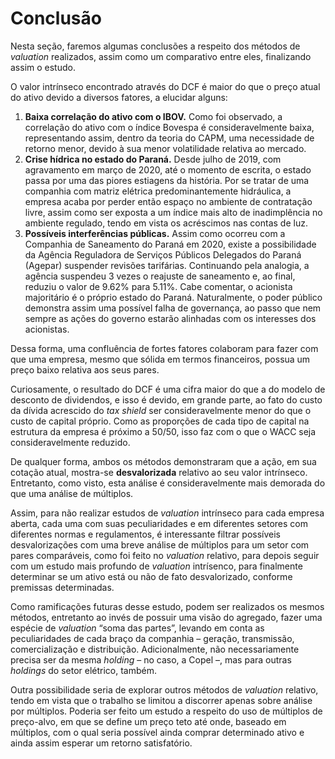 # Conclusão

Nesta seção, faremos algumas conclusões a respeito dos métodos de _valuation_ realizados, assim como um comparativo entre eles, finalizando assim o estudo.

O valor intrínseco encontrado através do DCF é maior do que o preço atual do ativo devido a diversos fatores, a elucidar alguns:

1. **Baixa correlação do ativo com o IBOV.** Como foi observado, a correlação do ativo com o índice Bovespa é consideravelmente baixa, representando assim, dentro da teoria do CAPM, uma necessidade de retorno menor, devido à sua menor volatilidade relativa ao mercado.
2. **Crise hídrica no estado do Paraná.** Desde julho de 2019, com agravamento em março de 2020, até o momento de escrita, o estado passa por uma das piores estiagens da história. Por se tratar de uma companhia com matriz elétrica predominantemente hidráulica, a empresa acaba por perder então espaço no ambiente de contratação livre, assim como ser exposta a um índice mais alto de inadimplência no ambiente regulado, tendo em vista os acréscimos nas contas de luz.
3. **Possíveis interferências públicas.** Assim como ocorreu com a Companhia de Saneamento do Paraná em 2020, existe a possibilidade da Agência Reguladora de Serviços Públicos Delegados do Paraná (Agepar) suspender revisões tarifárias. Continuando pela analogia, a agência suspendeu 3 vezes o reajuste de saneamento e, ao final, reduziu o valor de 9.62% para 5.11%. Cabe comentar, o acionista majoritário é o próprio estado do Paraná. Naturalmente, o poder público demonstra assim uma possível falha de governança, ao passo que nem sempre as ações do governo estarão alinhadas com os interesses dos acionistas.

Dessa forma, uma confluência de fortes fatores colaboram para fazer com que uma empresa, mesmo que sólida em termos financeiros, possua um preço baixo relativa aos seus pares.

Curiosamente, o resultado do DCF é uma cifra maior do que a do modelo de desconto de dividendos, e isso é devido, em grande parte, ao fato do custo da dívida acrescido do _tax shield_ ser consideravelmente menor do que o custo de capital próprio. Como as proporções de cada tipo de capital na estrutura da empresa é próximo a 50/50, isso faz com o que o WACC seja consideravelmente reduzido.

De qualquer forma, ambos os métodos demonstraram que a ação, em sua cotação atual, mostra-se **desvalorizada** relativo ao seu valor intrínseco. Entretanto, como visto, esta análise é consideravelmente mais demorada do que uma análise de múltiplos. 

Assim, para não realizar estudos de _valuation_ intrínseco para cada empresa aberta, cada uma com suas peculiaridades e em diferentes setores com diferentes normas e regulamentos, é interessante filtrar possíveis desvalorizações com uma breve análise de múltiplos para um setor com pares comparáveis, como foi feito no _valuation_ relativo, para depois seguir com um estudo mais profundo de _valuation_ intrísenco, para finalmente determinar se um ativo está ou não de fato desvalorizado, conforme premissas determinadas.

Como ramificações futuras desse estudo, podem ser realizados os mesmos métodos, entretanto ao invés de possuir uma visão do agregado, fazer uma espécie de _valuation_ "soma das partes", levando em conta as peculiaridades de cada braço da companhia – geração, transmissão, comercialização e distribuição. Adicionalmente, não necessariamente precisa ser da mesma _holding_ – no caso, a Copel –, mas para outras _holdings_ do setor elétrico, também.

Outra possibilidade seria de explorar outros métodos de _valuation_ relativo, tendo em vista que o trabalho se limitou a discorrer apenas sobre análise por múltiplos. Poderia ser feito um estudo a respeito do uso de múltiplos de preço-alvo, em que se define um preço teto até onde, baseado em múltiplos, com o qual seria possível ainda comprar determinado ativo e ainda assim esperar um retorno satisfatório.